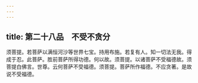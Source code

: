 ```yaml
---
---
---
```

title: 第二十八品　不受不贪分
---




须菩提。若菩萨以满恒河沙等世界七宝。持用布施。若复有人。知一切法无我。得成于忍。此菩萨。胜前菩萨所得功德。何以故。须菩提。以诸菩萨不受福德故。须菩提白佛言。世尊。云何菩萨不受福德。须菩提。菩萨所作福德。不应贪著。是故说不受福德。